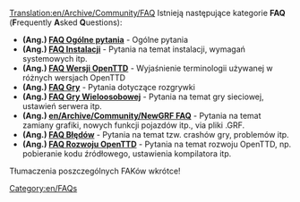 [[Translation:en/Archive/Community/FAQ]]
{{pl/Manual/Spis treści}}
Istnieją następujące kategorie '''FAQ''' ('''F'''requently '''A'''sked '''Q'''uestions):

*'''(Ang.) [[en/Manual/FAQ general questions|FAQ Ogólne pytania]]''' - Ogólne pytania
*'''(Ang.) [[en/Archive/Manual/Installation FAQ|FAQ Instalacji]]''' - Pytania na temat instalacji, wymagań systemowych itp.
*'''(Ang.) [[en/Archive/Community/FAQ OpenTTD versions|FAQ Wersji OpenTTD]]''' - Wyjaśnienie terminologii używanej w różnych wersjach OpenTTD
*'''(Ang.) [[en/Manual/FAQ gameplay|FAQ Gry]]''' - Pytania dotyczące rozgrywki
*'''(Ang.) [[en/Manual/FAQ multiplayer|FAQ Gry Wieloosobowej]]''' - Pytania na temat gry sieciowej, ustawień serwera itp.
*'''(Ang.) [[en/Archive/Community/NewGRF FAQ]]''' - Pytania na temat zamiany grafiki, nowych funkcji pojazdów itp., via pliki .GRF.
*'''(Ang.) [[en/Archive/Community/FAQ troubleshooting|FAQ Błędów]]''' - Pytania na temat tzw. crashów gry, problemów itp.
*'''(Ang.) [[en/Development/FAQ development|FAQ Rozwoju OpenTTD]]''' - Pytania na temat rozwoju OpenTTD, np. pobieranie kodu źródłowego, ustawienia kompilatora itp.

Tłumaczenia poszczególnych FAKów wkrótce!

[[Category:en/FAQs]]